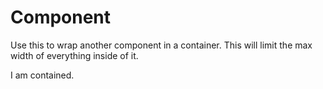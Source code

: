 
<Meta title="Components/Atoms/Container" component={Container} />

# Component

Use this to wrap another component in a container. This will limit the max width of everything inside of it.

<Canvas>
  <Story name="Component">
    <Container>
      <div>I am contained.</div>
    </Container>
  </Story>
</Canvas>
